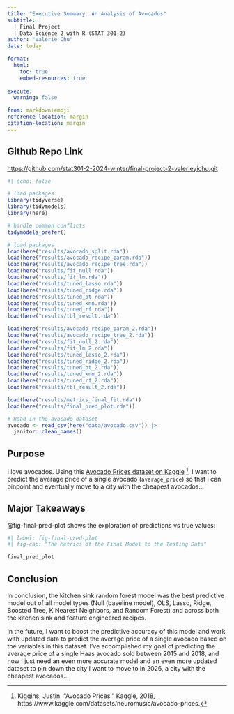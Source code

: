 ```yaml
---
title: "Executive Summary: An Analysis of Avocados"
subtitle: |
  | Final Project 
  | Data Science 2 with R (STAT 301-2)
author: "Valerie Chu"
date: today

format:
  html:
    toc: true
    embed-resources: true
    
execute:
  warning: false

from: markdown+emoji 
reference-location: margin
citation-location: margin
---
```


::: {.callout-tip icon=false}

## Github Repo Link

[https://github.com/stat301-2-2024-winter/final-project-2-valerieyichu.git](https://github.com/stat301-2-2024-winter/final-project-2-valerieyichu.git)

:::


```r
#| echo: false

# load packages
library(tidyverse)
library(tidymodels)
library(here)

# handle common conflicts
tidymodels_prefer()

# load packages
load(here("results/avocado_split.rda"))
load(here("results/avocado_recipe_param.rda"))
load(here("results/avocado_recipe_tree.rda"))
load(here("results/fit_null.rda"))
load(here("results/fit_lm.rda"))
load(here("results/tuned_lasso.rda"))
load(here("results/tuned_ridge.rda"))
load(here("results/tuned_bt.rda"))
load(here("results/tuned_knn.rda"))
load(here("results/tuned_rf.rda"))
load(here("results/tbl_result.rda"))

load(here("results/avocado_recipe_param_2.rda"))
load(here("results/avocado_recipe_tree_2.rda"))
load(here("results/fit_null_2.rda"))
load(here("results/fit_lm_2.rda"))
load(here("results/tuned_lasso_2.rda"))
load(here("results/tuned_ridge_2.rda"))
load(here("results/tuned_bt_2.rda"))
load(here("results/tuned_knn_2.rda"))
load(here("results/tuned_rf_2.rda"))
load(here("results/tbl_result_2.rda"))

load(here("results/metrics_final_fit.rda"))
load(here("results/final_pred_plot.rda"))

```


```r
# Read in the avocado dataset
avocado <- read_csv(here("data/avocado.csv")) |> 
  janitor::clean_names()

```

## Purpose

I love avocados. Using this [Avocado Prices dataset on Kaggle](https://www.kaggle.com/datasets/neuromusic/avocado-prices) ^[Kiggins, Justin. "Avocado Prices." Kaggle, 2018, https://www.kaggle.com/datasets/neuromusic/avocado-prices.], I want to predict the average price of a single avocado (`average_price`) so that I can pinpoint and eventually move to a city with the cheapest avocados...


## Major Takeaways
@fig-final-pred-plot shows the exploration of predictions vs true values: 

```r
#| label: fig-final-pred-plot
#| fig-cap: "The Metrics of the Final Model to the Testing Data"

final_pred_plot

```



## Conclusion

In conclusion, the kitchen sink random forest model was the best predictive model out of all model types (Null (baseline model), OLS, Lasso, Ridge, Boosted Tree, K Nearest Neighbors, and Random Forest) and across both the kitchen sink and feature engineered recipes. 

In the future, I want to boost the predictive accuracy of this model and work with updated data to predict the average price of a single avocado based on the variables in this dataset. I've accomplished my goal of predicting the average price of a single Haas avocado sold between 2015 and 2018, and now I just need an even more accurate model and an even more updated dataset to pin down the city I want to move to in 2026, a city with the cheapest avocados…
 


